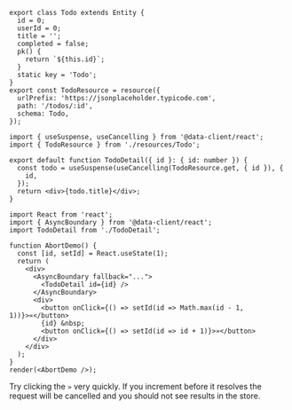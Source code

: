 
<HooksPlayground row>

```tsx title="resources/Todo" collapsed
export class Todo extends Entity {
  id = 0;
  userId = 0;
  title = '';
  completed = false;
  pk() {
    return `${this.id}`;
  }
  static key = 'Todo';
}
export const TodoResource = resource({
  urlPrefix: 'https://jsonplaceholder.typicode.com',
  path: '/todos/:id',
  schema: Todo,
});
```

```tsx title="TodoDetail" {5}
import { useSuspense, useCancelling } from '@data-client/react';
import { TodoResource } from './resources/Todo';

export default function TodoDetail({ id }: { id: number }) {
  const todo = useSuspense(useCancelling(TodoResource.get, { id }), {
    id,
  });
  return <div>{todo.title}</div>;
}
```

```tsx title="Demo" collapsed
import React from 'react';
import { AsyncBoundary } from '@data-client/react';
import TodoDetail from './TodoDetail';

function AbortDemo() {
  const [id, setId] = React.useState(1);
  return (
    <div>
      <AsyncBoundary fallback="...">
        <TodoDetail id={id} />
      </AsyncBoundary>
      <div>
        <button onClick={() => setId(id => Math.max(id - 1, 1))}>«</button>
        {id} &nbsp;
        <button onClick={() => setId(id => id + 1)}>»</button>
      </div>
    </div>
  );
}
render(<AbortDemo />);
```

</HooksPlayground>

Try clicking the `»` very quickly. If you increment before it resolves the request will be cancelled and you should
not see results in the store.

